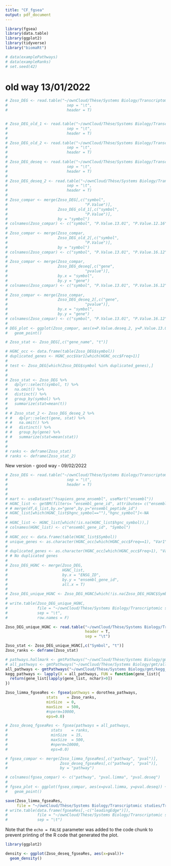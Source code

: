 ```yaml
---
title: "CF_fgsea"
output: pdf_document
---
```


```r
library(fgsea)
library(data.table)
library(ggplot2)
library(tidyverse)
library("biomaRt")
```

```r
# data(examplePathways)
# data(exampleRanks)
# set.seed(42)
```

# old way 13/01/2022

```r
# Zoso_DEG <- read.table("~/ownCloud/Thèse/Systems Biology/Transcriptomic studies/Transcriptomic Analyses/Analyse Zoso/DE_Analysis/Zoso_normalised_differential_expression_analysis_filtered_limma_2022_01_13.txt",
#                          sep = "\t",
#                          header = T)


# Zoso_DEG_old_1 <- read.table("~/ownCloud/Thèse/Systems Biology/Transcriptomic studies/Analyse Zoso/DE_Analysis/Zoso_differential_expression_analysis_limma_2021_12_16.txt",
#                          sep = "\t",
#                          header = T)
# 
# Zoso_DEG_old_2 <- read.table("~/ownCloud/Thèse/Systems Biology/Transcriptomic studies/Analyse Zoso/DE_Analysis/Zoso_differential_expression_analysis_filtered_limma_2022_01_07.txt",
#                          sep = "\t",
#                          header = T)
# 
# Zoso_DEG_deseq <- read.table("~/ownCloud/Thèse/Systems Biology/Transcriptomic studies/Analyse Zoso/DE_Analysis/Zoso_differential_expression_analysis_Deseq_2021_10_06.txt",
#                          sep = "\t",
#                          header = T)
# 
# Zoso_DEG_deseq_2 <- read.table("~/ownCloud/Thèse/Systems Biology/Transcriptomic studies/Analyse Zoso/DE_Analysis/Zoso_differential_expression_analysis_Deseq_2022_01_17.txt",
#                          sep = "\t",
#                          header = T)
# 
# Zoso_compar <- merge(Zoso_DEG[,c("symbol",
#                                  "P.Value")],
#                      Zoso_DEG_old_1[,c("symbol",
#                                  "P.Value")],
#                      by = "symbol")
# colnames(Zoso_compar) <- c("symbol", "P.Value.13.01", "P.Value.12.16")
# 
# Zoso_compar <- merge(Zoso_compar,
#                      Zoso_DEG_old_2[,c("symbol",
#                                  "P.Value")],
#                      by = "symbol")
# colnames(Zoso_compar) <- c("symbol", "P.Value.13.01", "P.Value.16.12", "P.Value.07.01")
# 
# Zoso_compar <- merge(Zoso_compar,
#                      Zoso_DEG_deseq[,c("gene",
#                                  "pvalue")],
#                      by.x = "symbol",
#                      by.y = "gene")
# colnames(Zoso_compar) <- c("symbol", "P.Value.13.01", "P.Value.16.12", "P.Value.07.01", "P.Value.deseq")
# 
# Zoso_compar <- merge(Zoso_compar,
#                      Zoso_DEG_deseq_2[,c("gene",
#                                  "pvalue")],
#                      by.x = "symbol",
#                      by.y = "gene")
# colnames(Zoso_compar) <- c("symbol", "P.Value.13.01", "P.Value.16.12", "P.Value.07.01", "P.Value.deseq", "P.Value.deseq.2")
# 
# DEG_plot <- ggplot(Zoso_compar, aes(x=P.Value.deseq.2, y=P.Value.13.01)) +
#   geom_point()

# Zoso_stat <- Zoso_DEG[,c("gene_name", "t")]

# HGNC_occ <- data.frame(table(Zoso_DEG$symbol))
# duplicated_genes <- HGNC_occ$Var1[which(HGNC_occ$Freq>1)]
# 
# test <- Zoso_DEG[which(Zoso_DEG$symbol %in% duplicated_genes),]
# 
# 
# Zoso_stat <- Zoso_DEG %>% 
#   dplyr::select(symbol, t) %>% 
#   na.omit() %>% 
#   distinct() %>% 
#   group_by(symbol) %>% 
#   summarize(stat=mean(t))
# 
# # Zoso_stat_2 <- Zoso_DEG_deseq_2 %>% 
# #   dplyr::select(gene, stat) %>% 
# #   na.omit() %>% 
# #   distinct() %>% 
# #   group_by(gene) %>% 
# #   summarize(stat=mean(stat))
# 
# 
# ranks <- deframe(Zoso_stat)
# ranks <- deframe(Zoso_stat_2)
```



New version - good way - 09/02/2022

```r
# Zoso_DEG <- read.table("~/ownCloud/Thèse/Systems Biology/Transcriptomic studies/Transcriptomic Analyses/Analyse Zoso/DE_Analysis/Zoso_normalised_differential_expression_analysis_filtered_limma_2022_02_09.txt",
#                          sep = "\t",
#                          header = T)
# 
# 
# mart <- useDataset("hsapiens_gene_ensembl", useMart("ensembl"))
# HGNC_list <- getBM(filters= "ensembl_gene_id", attributes= c("ensembl_gene_id","hgnc_symbol"),values=Zoso_DEG$ENSG_ID,mart= mart)
# # merge(df,G_list,by.x="gene",by.y="ensembl_peptide_id")
# HGNC_list[which(HGNC_list$hgnc_symbol==""),"hgnc_symbol"]<-NA
# 
# HGNC_list <- HGNC_list[which(!is.na(HGNC_list$hgnc_symbol)),]
# colnames(HGNC_list) <- c("ensembl_gene_id", "Symbol")
# 
# HGNC_occ <- data.frame(table(HGNC_list$Symbol))
# unique_genes <- as.character(HGNC_occ[which(HGNC_occ$Freq==1), "Var1"])
# 
# duplicated_genes <- as.character(HGNC_occ[which(HGNC_occ$Freq>1), "Var1"])
# # No duplicated genes
# 
# Zoso_DEG_HGNC <- merge(Zoso_DEG,
#                        HGNC_list,
#                        by.x = "ENSG_ID",
#                        by.y = "ensembl_gene_id",
#                        all.x = T)
# 
# Zoso_DEG_unique_HGNC <- Zoso_DEG_HGNC[which(!is.na(Zoso_DEG_HGNC$Symbol)),]
# 
# write.table(Zoso_DEG_unique_HGNC,
#             file = "~/ownCloud/Thèse/Systems Biology/Transcriptomic studies/Transcriptomic Analyses/Analyse Zoso/DE_Analysis/Zoso_DEG_limma_unique_HGNC_2021_02_09.txt",
#             sep = "\t",
#             row.names = F)
```

```r
Zoso_DEG_unique_HGNC <- read.table("~/ownCloud/Thèse/Systems Biology/Transcriptomic studies/Transcriptomic Analyses/Analyse Zoso/DE_Analysis/Zoso_DEG_limma_unique_HGNC_2021_02_09.txt",
                                   header = T,
                                   sep = "\t")

Zoso_stat <- Zoso_DEG_unique_HGNC[,c("Symbol", "t")]
Zoso_ranks <- deframe(Zoso_stat)
```


```r
# pathways.hallmark <- gmtPathways("~/ownCloud/Thèse/Systems Biology/gmt/h.all.v7.4.symbols.gmt")
# all_pathways <- gmtPathways("~/ownCloud/Thèse/Systems Biology/gmt/all_pathways_2022_01_12.gmt")
all_pathways <- gmtPathways("~/ownCloud/Thèse/Systems Biology/gmt/kegg_from_omnipathR_gsea_2022_09_07.gmt")
kegg_pathways <- lapply(X = all_pathways, FUN = function(gene_list){
  return(gene_list[lapply(gene_list, nchar)>0])
})
```

```r
Zoso_limma_fgseaRes <- fgsea(pathways = dorothea_pathways, 
                  stats    = Zoso_ranks,
                  minSize  = 0,
                  maxSize  = 500,
                  #nperm=10000,
                  eps=0.0)

# Zoso_deseq_fgseaRes <- fgsea(pathways = all_pathways, 
#                   stats    = ranks,
#                   minSize  = 15,
#                   maxSize  = 500,
#                   #nperm=10000,
#                   eps=0.0)

# fgsea_compar <- merge(Zoso_limma_fgseaRes[,c("pathway", "pval")],
#                       Zoso_deseq_fgseaRes[,c("pathway", "pval")],
#                       by = "pathway")

# colnames(fgsea_compar) <- c("pathway", "pval.limma", "pval.deseq")
# 
# fgsea_plot <- ggplot(fgsea_compar, aes(x=pval.limma, y=pval.deseq)) +
#   geom_point()

save(Zoso_limma_fgseaRes,
     file = "~/ownCloud/Thèse/Systems Biology/Transcriptomic studies/Transcriptomic Analyses/Analyse Zoso/GSEA/Zoso_fgsea_report_dorothea_pathways_2022_09_07.RData")
# write.table(data.frame(fgseaRes[,-c("leadingEdge")]),
#             file = "~/ownCloud/Thèse/Systems Biology/Transcriptomic studies/Analyse Clarke/GSEA/Clarke_fgsea_report_2021_01_14.tsv",
#             sep = "\t")
```

Note that the `echo = FALSE` parameter was added to the code chunk to prevent printing of the R code that generated the plot.

```r
library(ggplot2)

density <- ggplot(Zoso_deseq_fgseaRes, aes(x=pval))+
  geom_density()
```